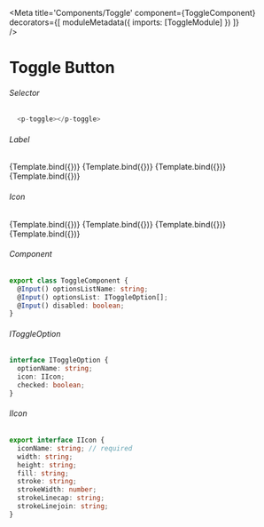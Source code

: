 
<Meta title='Components/Toggle'
  component={ToggleComponent}
  decorators={[
    moduleMetadata({
      imports: [ToggleModule]
    })
  ]}  
/>


# Toggle Button

###### Selector
```ts
  <p-toggle></p-toggle>
```

###### Label
<Canvas>
  <Story name="Two Options"
    args={{
      optionsListName: 'twoLabelsToggle',
      optionsList: [{
        optionName: 'First',
        checked: true
      },
      {
        optionName: 'Second'
      }]
    }}>
    {Template.bind({})}
  </Story>
  <Story name="Three Options"
    args={{
      optionsListName: 'threeLabelsToggle',
      optionsList: [{
        optionName: 'First',
        checked: true
      },
      {
        optionName: 'Second'
      },
      {
        optionName: 'Third'
      }]
    }}>
    {Template.bind({})}
  </Story>
  <Story name="Two Options Disabled"
    args={{
      optionsListName: 'twoLabelsToggleDisabled',
      optionsList: [{
        optionName: 'First',
        checked: true
      },
      {
        optionName: 'Second'
      }],
      disabled: true
    }}>
    {Template.bind({})}
  </Story>
  <Story name="Three Options Disabled"
    args={{
      optionsListName: 'threeLabelsToggleDisabled',
      optionsList: [{
        optionName: 'First',
        checked: true
      },
      {
        optionName: 'Second'
      },
      {
        optionName: 'Third'
      }],
      disabled: true
    }}>
    {Template.bind({})}
  </Story>
</Canvas>

###### Icon
<Canvas>
  <Story name="Icons Two Options"
    args={{
      optionsListName: 'twoIconsToggle',
      optionsList: [{
        optionName: 'First',
        icon: { 
          iconName: 'grid',        
          height: 'auto'
        },
        checked: true
      },
      {
        optionName: 'Second',
        icon: { 
          iconName: 'list',         
          height: 'auto'
        }
      }]
    }}>
    {Template.bind({})}
  </Story>
  <Story name="Icons Three Options"
    args={{
      optionsListName: 'threeIconsToggle',
      optionsList: [{
        optionName: 'First',
        icon:  { 
          iconName: 'grid',        
          height: 'auto'
        },
        checked: true
      },
      {
        optionName: 'Second',
        icon:  { 
          iconName: 'grid',
          height: 'auto'
        }
      },
      {
        optionName: 'Third',
        icon:  { 
          iconName: 'list',        
          height: 'auto'
        }
      }]
    }}>
    {Template.bind({})}
  </Story>
  <Story name="Icons Two Options Disabled"
    args={{
      optionsListName: 'twoIconsToggleDisabled',
      optionsList: [{
        optionName: 'First',
        icon: { 
          iconName: 'grid',        
          height: 'auto'
        },
        checked: true
      },
      {
        optionName: 'Second',
        icon: { 
          iconName: 'list',         
          height: 'auto'
        }
      }],
      disabled: true
    }}>
    {Template.bind({})}
  </Story>
  <Story name="Icons Three Options Disabled"
    args={{
      optionsListName: 'threeIconsToggleDisabled',
      optionsList: [{
        optionName: 'First',
        icon:  { 
          iconName: 'grid',        
          height: 'auto'
        },
        checked: true
      },
      {
        optionName: 'Second',
        icon:  { 
          iconName: 'grid',
          height: 'auto'
        }
      },
      {
        optionName: 'Third',
        icon:  { 
          iconName: 'list',        
          height: 'auto'
        }
      }],
      disabled: true
    }}>
    {Template.bind({})}
  </Story>
</Canvas>

###### Component
```ts
export class ToggleComponent {
  @Input() optionsListName: string;
  @Input() optionsList: IToggleOption[];
  @Input() disabled: boolean;
}
```

###### IToggleOption
```ts
interface IToggleOption {
  optionName: string;
  icon: IIcon;
  checked: boolean;
}
```

###### IIcon
```ts
export interface IIcon {
  iconName: string; // required
  width: string;
  height: string;
  fill: string;
  stroke: string;
  strokeWidth: number;
  strokeLinecap: string;
  strokeLinejoin: string;
}
```